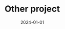 ---
title: "Other project"
client: "Other Client"
date: "2024-01-01"
category: "Design & Development"
image: "./image.png"
previewImages:
  - src: "./reference1.png"
    size: "md"
  - src: "./reference2.png"
    size: "sm"
---
